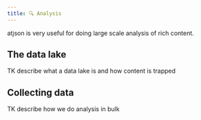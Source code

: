 ```yaml
---
title: 🔍 Analysis
---
```


atjson is very useful for doing large scale analysis of rich content.

## The data lake

TK describe what a data lake is and how content is trapped

## Collecting data

TK describe how we do analysis in bulk
